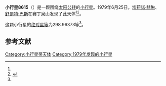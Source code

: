 {{Infobox planet
| bgcolour = #FFFFC0
| name = 8615
| symbol = 
| image = 
| caption = 
| discovery = yes
| discovery_ref = 
| discoverer = [[埃莉諾·赫琳|埃莉諾·赫琳]]、[[舒爾特·巴斯|舒爾特·巴斯]]
| discovery_site = [[赛丁泉山|赛丁泉山]] 
| discovered = 1979年6月25日
| designations = yes
| mp_name = 
| named_after = 
| alt_names = 1979 MB2/ 1979 OF1 / 1988 VF3
| mp_category = [[主带小行星|主带小行星]]
| orbit_ref = <ref name="a">[http://ssd.jpl.nasa.gov/sbdb.cgi?sstr=8615 8615] {{Wayback|url=http://ssd.jpl.nasa.gov/sbdb.cgi?sstr=8615 |date=20110609184116 }}，小行星數據庫瀏覽器（JPL Small-Body Database Browser）－[[美国国家航空航天局|美国国家航空航天局]]喷气推进实验室</ref>
| epoch = 2456400.5 (2013年4月18日更新)
| aphelion = {{convert|3.2524083|AU|km|3|abbr=on|lk=out}}
| perihelion = {{convert|1.8330793|AU|km|3|abbr=on}}
| semimajor = {{convert|2.5427438|AU|km|3|abbr=on}}
| eccentricity = 0.279094
| period = 1480.990743 [[日|日]]<br />4.05[[儒略年|儒略年]]
| avg_speed = 
| inclination = 5.75719
| asc_node = 140.84630
| mean_anomaly = 
| arg_peri = 298.96373
| satellites = 
| physical_characteristics = yes
| dimensions = 
| mass = 
| density = 
| surface_grav = 
| escape_velocity = 
| sidereal_day = 
| axial_tilt = 
| pole_ecliptic_lat = 
| pole_ecliptic_lon = 
| albedo = 
| temperatures= 
| temp_name1 = 
| mean_temp_1 = 
| max_temp_1 = 
| temp_name2 = 
| max_temp_2 = 
| spectral_type = 
| abs_magnitude = 298.96373
}}

'''小行星8615'''（{{lang-en|8615}}）是一颗围绕[[太阳|太阳]][[公转|公转]]的[[小行星|小行星]]。1979年6月25日，[[埃莉諾·赫琳|埃莉諾·赫琳]]、[[舒爾特·巴斯|舒爾特·巴斯]]在赛丁泉山发现了此天体<ref name="a" /><ref>{{cite news|title=小行星列表|url=http://cfa-www.harvard.edu/iau/lists/NumberedMPs.txt|accessdate=2013-07-08|newspaper=哈佛大学|archive-date=2008-05-17|archive-url=https://web.archive.org/web/20080517010638/http://cfa-www.harvard.edu/iau/lists/NumberedMPs.txt|dead-url=no}}</ref>。

这颗小行星的[[绝对星等|绝对星等]]为298.96373等<ref name="a" />。

==参考文献==
{{reflist}}
{{Minor Planet Number|[[小行星8614|小行星8614]]|[[小行星8616|小行星8616]]}}

{{小天体}}

[[Category:小行星带天体|Category:小行星带天体]]
[[Category:1979年发现的小行星|Category:1979年发现的小行星]]

{{asteroid-stub}}